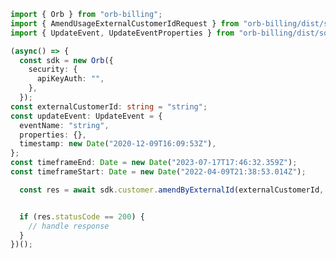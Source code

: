 ```typescript AmendByExternalId.ts
import { Orb } from "orb-billing";
import { AmendUsageExternalCustomerIdRequest } from "orb-billing/dist/sdk/models/operations";
import { UpdateEvent, UpdateEventProperties } from "orb-billing/dist/sdk/models/shared";

(async() => {
  const sdk = new Orb({
    security: {
      apiKeyAuth: "",
    },
  });
const externalCustomerId: string = "string";
const updateEvent: UpdateEvent = {
  eventName: "string",
  properties: {},
  timestamp: new Date("2020-12-09T16:09:53Z"),
};
const timeframeEnd: Date = new Date("2023-07-17T17:46:32.359Z");
const timeframeStart: Date = new Date("2022-04-09T21:38:53.014Z");

  const res = await sdk.customer.amendByExternalId(externalCustomerId, updateEvent, timeframeEnd, timeframeStart);


  if (res.statusCode == 200) {
    // handle response
  }
})();
```
